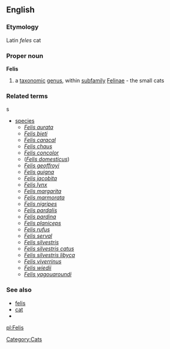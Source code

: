 ==English==
===Etymology===
Latin ''feles'' cat

===Proper noun===
{{wikipedia}}
'''Felis'''

#a [[taxonomic]] [[genus]], within [[subfamily]] [[Felinae]] - the small cats

===Related terms===
{{wikispecies}}s
*[[species]]
**''[[Felis aurata]]''
**''[[Felis bieti]]''
**''[[Felis caracal]]''
**''[[Felis chaus]]''
**''[[Felis concolor]]''
**(''[[Felis domesticus]]'')
**''[[Felis geoffroyi]]''
**''[[Felis guigna]]''
**''[[Felis jacobita]]''
**''[[Felis lynx]]''
**''[[Felis margarita]]''
**''[[Felis marmorata]]''
**''[[Felis nigripes]]''
**''[[Felis pardalis]]''
**''[[Felis pardina]]''
**''[[Felis planiceps]]''
**''[[Felis rufus]]''
**''[[Felis serval]]''
**''[[Felis silvestris]]''
**''[[Felis silvestris catus]]''
**''[[Felis silvestris libyca]]''
**''[[Felis viverrinus]]''
**''[[Felis wiedii]]''
**''[[Felis yagouaroundi]]''

===See also===
*[[felis]]
*[[cat]]
*[[Category:Cats]] 


[[pl:Felis]]